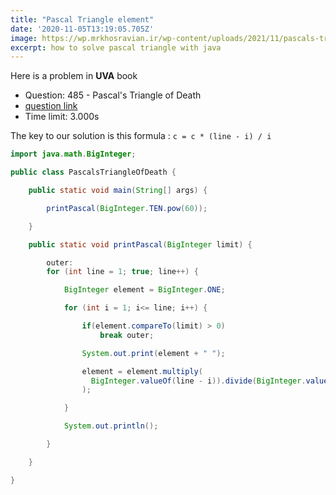 ```yaml
---
title: "Pascal Triangle element"
date: '2020-11-05T13:19:05.705Z'
image: https://wp.mrkhosravian.ir/wp-content/uploads/2021/11/pascals-triangle-types.jpg
excerpt: how to solve pascal triangle with java
---
```



Here is a problem in **UVA** book

- Question: 485 - Pascal's Triangle of Death
- [question link](https://uva.onlinejudge.org/index.php?option=com_onlinejudge&Itemid=8&category=6&page=show_problem&problem=426)
- Time limit: 3.000s

The key to our solution is this formula : ` c = c * (line - i) / i `


```java
import java.math.BigInteger;

public class PascalsTriangleOfDeath {

    public static void main(String[] args) {

        printPascal(BigInteger.TEN.pow(60));

    }

    public static void printPascal(BigInteger limit) {

        outer:
        for (int line = 1; true; line++) {

            BigInteger element = BigInteger.ONE;

            for (int i = 1; i<= line; i++) {

                if(element.compareTo(limit) > 0)
                    break outer;

                System.out.print(element + " ");

                element = element.multiply(
                  BigInteger.valueOf(line - i)).divide(BigInteger.valueOf(i)
                );

            }

            System.out.println();

        }

    }

}
```
